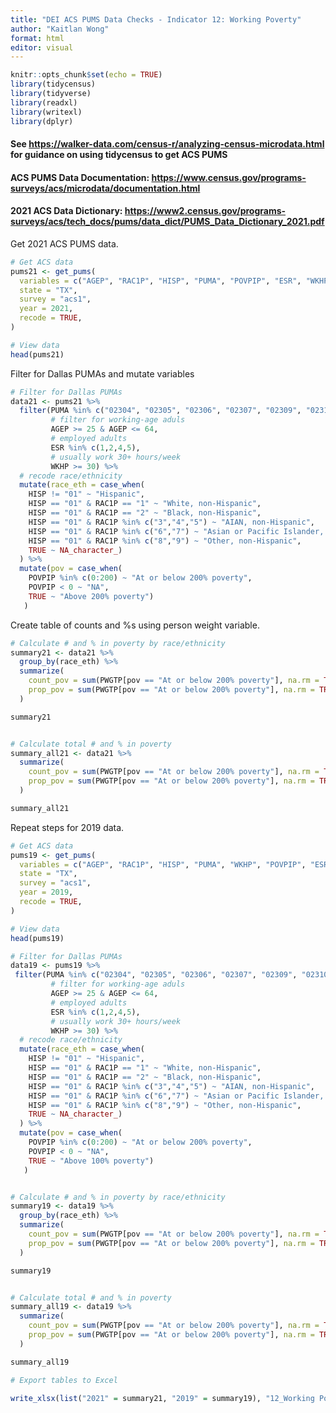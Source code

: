 ---
title: "DEI ACS PUMS Data Checks - Indicator 12: Working Poverty"
author: "Kaitlan Wong"
format: html
editor: visual
---

```{r setup, include=FALSE}
knitr::opts_chunk$set(echo = TRUE)
library(tidycensus) 
library(tidyverse) 
library(readxl) 
library(writexl) 
library(dplyr)
```

#### See <https://walker-data.com/census-r/analyzing-census-microdata.html> for guidance on using tidycensus to get ACS PUMS

#### ACS PUMS Data Documentation: <https://www.census.gov/programs-surveys/acs/microdata/documentation.html>

#### 2021 ACS Data Dictionary: <https://www2.census.gov/programs-surveys/acs/tech_docs/pums/data_dict/PUMS_Data_Dictionary_2021.pdf>

Get 2021 ACS PUMS data.

```{r}
# Get ACS data
pums21 <- get_pums(
  variables = c("AGEP", "RAC1P", "HISP", "PUMA", "POVPIP", "ESR", "WKHP"),
  state = "TX",
  survey = "acs1",
  year = 2021,
  recode = TRUE,
)

# View data
head(pums21)
```

Filter for Dallas PUMAs and mutate variables

```{r}
# Filter for Dallas PUMAs
data21 <- pums21 %>%
  filter(PUMA %in% c("02304", "02305", "02306", "02307", "02309", "02310", "02311", "02312", "02313", "02314", "02315", "02316", "02319", "01901", "02001"),
         # filter for working-age aduls
         AGEP >= 25 & AGEP <= 64,
         # employed adults
         ESR %in% c(1,2,4,5),
         # usually work 30+ hours/week
         WKHP >= 30) %>%
  # recode race/ethnicity
  mutate(race_eth = case_when(
    HISP != "01" ~ "Hispanic",
    HISP == "01" & RAC1P == "1" ~ "White, non-Hispanic",
    HISP == "01" & RAC1P == "2" ~ "Black, non-Hispanic",
    HISP == "01" & RAC1P %in% c("3","4","5") ~ "AIAN, non-Hispanic",
    HISP == "01" & RAC1P %in% c("6","7") ~ "Asian or Pacific Islander, non-Hispanic",
    HISP == "01" & RAC1P %in% c("8","9") ~ "Other, non-Hispanic",
    TRUE ~ NA_character_)
  ) %>%
  mutate(pov = case_when(
    POVPIP %in% c(0:200) ~ "At or below 200% poverty",
    POVPIP < 0 ~ "NA",
    TRUE ~ "Above 200% poverty")
   )
```

Create table of counts and %s using person weight variable.

```{r}
# Calculate # and % in poverty by race/ethnicity
summary21 <- data21 %>%
  group_by(race_eth) %>%
  summarize(
    count_pov = sum(PWGTP[pov == "At or below 200% poverty"], na.rm = TRUE),
    prop_pov = sum(PWGTP[pov == "At or below 200% poverty"], na.rm = TRUE) / sum(PWGTP)
  )

summary21


# Calculate total # and % in poverty
summary_all21 <- data21 %>%
  summarize(
    count_pov = sum(PWGTP[pov == "At or below 200% poverty"], na.rm = TRUE),
    prop_pov = sum(PWGTP[pov == "At or below 200% poverty"], na.rm = TRUE) / sum(PWGTP)
  )

summary_all21
```

Repeat steps for 2019 data.

```{r}
# Get ACS data
pums19 <- get_pums(
  variables = c("AGEP", "RAC1P", "HISP", "PUMA", "WKHP", "POVPIP", "ESR"),
  state = "TX",
  survey = "acs1",
  year = 2019,
  recode = TRUE,
)

# View data
head(pums19)
```

```{r}
# Filter for Dallas PUMAs
data19 <- pums19 %>%
 filter(PUMA %in% c("02304", "02305", "02306", "02307", "02309", "02310", "02311", "02312", "02313", "02314", "02315", "02316", "02319", "01901", "02001"),
         # filter for working-age aduls
         AGEP >= 25 & AGEP <= 64,
         # employed adults
         ESR %in% c(1,2,4,5),
         # usually work 30+ hours/week
         WKHP >= 30) %>%
  # recode race/ethnicity
  mutate(race_eth = case_when(
    HISP != "01" ~ "Hispanic",
    HISP == "01" & RAC1P == "1" ~ "White, non-Hispanic",
    HISP == "01" & RAC1P == "2" ~ "Black, non-Hispanic",
    HISP == "01" & RAC1P %in% c("3","4","5") ~ "AIAN, non-Hispanic",
    HISP == "01" & RAC1P %in% c("6","7") ~ "Asian or Pacific Islander, non-Hispanic",
    HISP == "01" & RAC1P %in% c("8","9") ~ "Other, non-Hispanic",
    TRUE ~ NA_character_)
  ) %>%
  mutate(pov = case_when(
    POVPIP %in% c(0:200) ~ "At or below 200% poverty",
    POVPIP < 0 ~ "NA",
    TRUE ~ "Above 100% poverty")
   )


# Calculate # and % in poverty by race/ethnicity
summary19 <- data19 %>%
  group_by(race_eth) %>%
  summarize(
    count_pov = sum(PWGTP[pov == "At or below 200% poverty"], na.rm = TRUE),
    prop_pov = sum(PWGTP[pov == "At or below 200% poverty"], na.rm = TRUE) / sum(PWGTP)
  )

summary19


# Calculate total # and % in poverty
summary_all19 <- data19 %>%
  summarize(
    count_pov = sum(PWGTP[pov == "At or below 200% poverty"], na.rm = TRUE),
    prop_pov = sum(PWGTP[pov == "At or below 200% poverty"], na.rm = TRUE) / sum(PWGTP)
  )

summary_all19
```

```{r}
# Export tables to Excel

write_xlsx(list("2021" = summary21, "2019" = summary19), "12_Working Poverty.xlsx")
```
